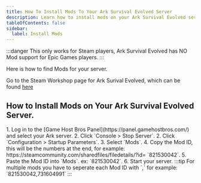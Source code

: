 ---
title: How To Install Mods To Your Ark Survival Evolved Server
description: Learn how to install mods on your Ark Survival Evolved server.
tableOfContents: false
sidebar:
  label: Install Mods
---

:::danger
This only works for Steam players, Ark Survival Evolved has NO Mod support for Epic Games players.
:::

Here is how to find Mods for your server.

Go to the Steam Workshop page for Ark Surival Evolved, which can be found [here](https://steamcommunity.com/workshop/browse/?appid=346110&requiredtags%5B%5D=Mod)

## How to Install Mods on Your Ark Survival Evolved Server.
<Steps>
1. Log in to the [Game Host Bros Panel](https://panel.gamehostbros.com/) and select your Ark server.
2. Click `Console > Stop Server`.
2. Click `Configuration > Startup Parameters`.
3. Select `Mods`.
4. Copy the Mod ID, this will be the numbers at the end, for example: https://steamcommunity.com/sharedfiles/filedetails/?id= `821530042`.
5. Paste the Mod ID into `Mods`. ex: `821530042`.
6. Start your server.
</Steps>
:::tip
For multiple mods you have to seperate each Mod ID with `,` for example: `821530042,731604991`
:::

